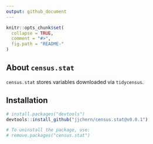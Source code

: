 ```yaml
---
output: github_document
---
```


<!-- README.md is generated from README.Rmd. Please edit that file -->

```r
knitr::opts_chunk$set(
  collapse = TRUE,
  comment = "#>",
  fig.path = "README-"
)
```

## About `census.stat`

`census.stat` stores variables downloaded via `tidycensus`.

## Installation

```R
# install.packages("devtools")
devtools::install_github("jjchern/census.stat@v0.0.1")

# To uninstall the package, use:
# remove.packages("census.stat")
```
